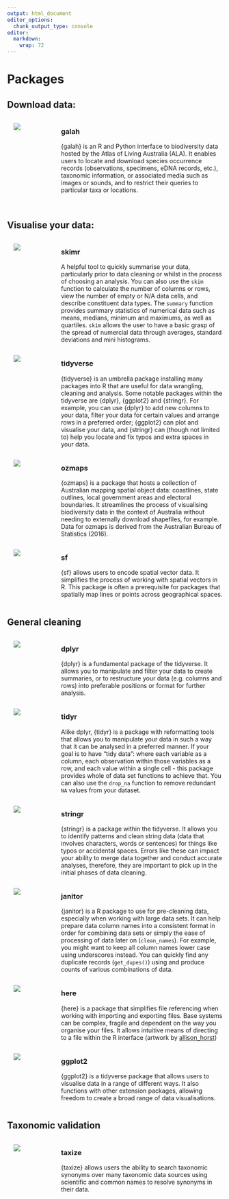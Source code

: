```yaml
---
output: html_document
editor_options: 
  chunk_output_type: console
editor: 
  markdown: 
    wrap: 72
---
```


# Packages

## Download data:

::: {style="display: flex;"}

::: {style="width: 25%;"}
<a href="https://galah.ala.org.au">
![](images/hex/galah_logo.png){style="padding-right:15px; padding-left:15px;"} </a>
:::


::: {style="width: 75%;"}
### galah

{galah} is an R and Python interface to biodiversity data hosted by the
Atlas of Living Australia (ALA). It enables users to locate and download
species occurrence records (observations, specimens, eDNA records,
etc.), taxonomic information, or associated media such as images or
sounds, and to restrict their queries to particular taxa or
locations.<br> <br>
:::
:::


## Visualise your data:

::: {style="display: flex;"}

::: {style="width: 25%;"}
</a href="https://github.com/ropensci/skimr">
![](images/hex/skimr_logo.png){style="padding-right:15px; padding-left:15px;"}
:::

::: {style="width: 75%;"}
### skimr

A helpful tool to quickly summarise your data, particularly prior to
data cleaning or whilst in the process of choosing an analysis. You can
also use the `skim` function to calculate the number of columns or rows,
view the number of empty or N/A data cells, and describe constituent
data types. The `summary` function provides summary statistics of
numerical data such as means, medians, minimum and maximums, as well as
quartiles. `skim` allows the user to have a basic grasp of the spread of
numercial data through averages, standard deviations and mini
histograms.
:::
:::

::: {style="display: flex;"}

::: {style="width: 25%;"}
</a href="https://www.tidyverse.org">
![](images/hex/tidyverse_logo.png){style="padding-right:15px; padding-left:15px;"}
:::

::: {style="width: 75%;"}
### tidyverse

{tidyverse} is an umbrella package installing many packages into R that
are useful for data wrangling, cleaning and analysis. Some notable
packages within the tidyverse are {dplyr}, {ggplot2} and {stringr}. For
example, you can use {dplyr} to add new columns to your data, filter
your data for certain values and arrange rows in a preferred order;
{ggplot2} can plot and visualise your data, and {stringr} can (though
not limited to) help you locate and fix typos and extra spaces in your
data.
:::
:::

::: {style="display: flex;"}

::: {style="width: 25%;"}

</a href="https://cran.r-project.org/web/packages/ozmaps/index.html">

![](images/hex/ozmaps_plot.png){style="padding-right:15px; padding-left:15px;"}
:::

::: {style="width: 75%;"}
### ozmaps

{ozmaps} is a package that hosts a collection of Australian mapping spatial object data: coastlines, state outlines, local government areas and electoral boundaries. It streamlines the process of visualising biodiversity data in the context of Australia without needing to externally download shapefiles, for example. Data for ozmaps is derived from the Australian Bureau of Statistics (2016). 

:::
:::

::: {style="display: flex;"}

::: {style="width: 25%;"}
</a href="https://r-spatial.github.io/sf/">
![](images/hex/sf_hex.png){style="padding-right:15px; padding-left:15px;"}
:::

::: {style="width: 75%;"}
### sf

{sf} allows users to encode spatial vector data. It simplifies the process of working with spatial vectors in R. This package is often a prerequisite for packages that spatially map lines or points across geographical spaces. 

:::
:::

## General cleaning


::: {style="display: flex;"}

::: {style="width: 25%;"}
</a href="https://dplyr.tidyverse.org/"> 
![](images/hex/dplyr_hex.png){style="padding-right:15px; padding-left:15px;"}
:::

::: {style="width: 75%;"}

### dplyr

{dplyr} is a fundamental package of the tidyverse. It allows you to manipulate and filter your data to create summaries, or to restructure your data (e.g. columns and rows) into  preferable positions or format for further analysis. 

:::
:::


::: {style="display: flex;"}

::: {style="width: 25%;"}
</a href="https://tidyr.tidyverse.org/"> 
![](images/hex/tidyr_hex.png){style="padding-right:15px; padding-left:15px;"}
:::

::: {style="width: 75%;"}
### tidyr

Alike dplyr, {tidyr} is a package with reformatting tools that allows you to manipulate your data in such a way that it can be analysed in a preferred manner. If your goal is to have "tidy data": where each variable as a column, each observation within those variables as a row, and each value within a single cell - this package provides whole of data set functions to achieve that. You can also use the `drop_na` function to remove redundant `NA` values from your dataset. 

:::
:::

::: {style="display: flex;"}

::: {style="width: 25%;"}
</a href="https://stringr.tidyverse.org/">
![](images/hex/stringr_hex.png){style="padding-right:15px; padding-left:15px;"}
:::

::: {style="width: 75%;"}

### stringr

{stringr} is a package within the tidyverse. It allows you to identify patterns and clean string data (data that involves characters, words or sentences) for things like typos or accidental spaces. Errors like these can impact your ability to merge data together and conduct accurate analyses, therefore, they are important to pick up in the initial phases of data cleaning. 

:::
:::


::: {style="display: flex;"}

::: {style="width: 25%;"}

</a href="https://cran.r-project.org/web/packages/janitor/vignettes/janitor.html">

![](images/hex/janitor_logo.png){style="padding-right:15px; padding-left:15px;"}
:::

::: {style="width: 75%;"}
### janitor

{janitor} is a R package to use for pre-cleaning data,
especially when working with large data sets. It can help prepare data
column names into a consistent format in order for combining data sets
or simply the ease of processing of data later on (`clean_names`). For
example, you might want to keep all column names lower case using
underscores instead. You can quickly find any duplicate records
(`get_dupes()`) using and produce counts of various combinations of
data.
:::
:::


::: {style="display: flex;"}

::: {style="width: 25%;"}

</a href="https://here.r-lib.org/index.html">

![](images/hex/herepkg.png){style="padding-right:15px; padding-left:15px;"}
:::

::: {style="width: 75%;"}
### here

{here} is a package that simplifies file referencing when working with importing and exporting files. Base systems can be complex, fragile and dependent on the way you organise your files. It allows intuitive means of directing to a file within the R interface (artwork by [allison_horst](https://x.com/allison_horst?lang=en)) 
:::
:::


::: {style="display: flex;"}

::: {style="width: 25%;"}
</a href="https://ggplot2.tidyverse.org/">

![](images/hex/ggplot2_hex.png){style="padding-right:15px; padding-left:15px;"}
:::

::: {style="width: 75%;"}
### ggplot2

{ggplot2} is a tidyverse package that allows users to visualise data in a range of different ways. It also functions with other extension packages, allowing freedom to create a broad range of data visualisations.  
:::
:::


## Taxonomic validation


::: {style="display: flex;"}

::: {style="width: 25%;"}

</a href="https://docs.ropensci.org/taxize/articles/taxize.html">

![](images/hex/ropenscience_hex.png){style="padding-right:15px; padding-left:15px;"}
:::

::: {style="width: 75%;"}

### taxize

{taxize} allows users the ability to search taxonomic synonyms over many taxonomic data sources using scientific and common names to resolve synonyms in their data.  

:::
:::

